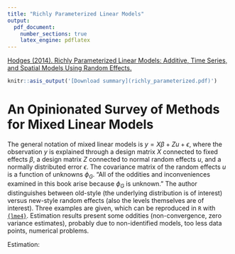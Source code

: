 ```yaml
---
title: "Richly Parameterized Linear Models"
output:
  pdf_document:
    number_sections: true
    latex_engine: pdflatex
---
```


[Hodges (2014). Richly Parameterized Linear Models: Additive, Time Series, and Spatial Models Using Random Effects.](https://www.taylorfrancis.com/books/mono/10.1201/b16019/richly-parameterized-linear-models-james-hodges)

```r
knitr::asis_output('[Download summary](richly_parameterized.pdf)')
```

# An Opinionated Survey of Methods for Mixed Linear Models

The general notation of mixed linear models is $y = X\beta + Zu + \epsilon$, where the observation $y$ is explained through a design matrix $X$ connected to fixed effects $\beta$, a design matrix $Z$ connected to normal random effects $u$, and a normally distributed error $\epsilon$. The covariance matrix of the random effects $u$ is a function of unknowns $\phi_G$. "All of the oddities and inconveniences examined in this book arise because $\phi_G$ is unknown." The author distinguishes between old-style (the underlying distribution is of interest) versus new-style random effects (also the levels themselves are of interest). Three examples are given, which can be reproduced in `R` with [`{lme4}`](https://cran.r-project.org/web/packages/lme4/index.html). Estimation results present some oddities (non-convergence, zero variance estimates), probably due to non-identified models, too less data points, numerical problems.

Estimation:

